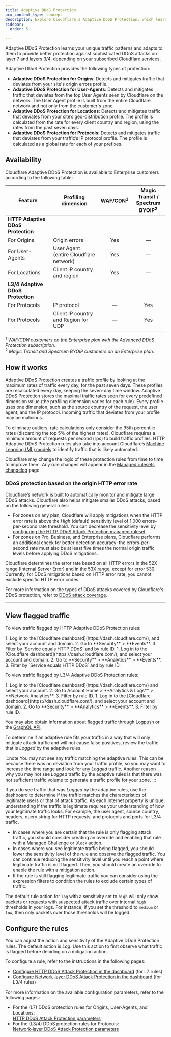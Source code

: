 ```yaml
---
title: Adaptive DDoS Protection
pcx_content_type: concept
description: Explore Cloudflare's Adaptive DDoS Protection, which learns traffic patterns to defend against sophisticated DDoS attacks on layers 3/4 and 7.
sidebar:
  order: 5

---
```



Adaptive DDoS Protection learns your unique traffic patterns and adapts to them to provide better protection against sophisticated DDoS attacks on layer 7 and layers 3/4, depending on your subscribed Cloudflare services.

Adaptive DDoS Protection provides the following types of protection:

- **Adaptive DDoS Protection for Origins**: Detects and mitigates traffic that deviates from your site's origin errors profile.
- **Adaptive DDoS Protection for User-Agents**: Detects and mitigates traffic that deviates from the top User Agents seen by Cloudflare on the network. The User Agent profile is built from the entire Cloudflare network and not only from the customer's zone.
- **Adaptive DDoS Protection for Locations**: Detects and mitigates traffic that deviates from your site’s geo-distribution profile. The profile is calculated from the rate for every client country and region, using the rates from the past seven days.
- **Adaptive DDoS Protection for Protocols**: Detects and mitigates traffic that deviates from your traffic’s IP protocol profile. The profile is calculated as a global rate for each of your prefixes.

## Availability

Cloudflare Adaptive DDoS Protection is available to Enterprise customers according to the following table:

| Feature                           | Profiling dimension                        | WAF/CDN<sup>1</sup> | Magic Transit /<br/>Spectrum BYOIP<sup>2</sup> |
| --------------------------------- | ------------------------------------------ | :-----------------: | :--------------------------------------------: |
| **HTTP Adaptive DDoS Protection** |                                            |                     |                                                |
| For Origins                       | Origin errors                              |         Yes         |                        —                       |
| For User-Agents                   | User Agent<br/>(entire Cloudflare network) |         Yes         |                        —                       |
| For Locations                     | Client IP country and region               |         Yes         |                        —                       |
| **L3/4 Adaptive DDoS Protection** |                                            |                     |                                                |
| For Protocols                     | IP protocol                                |          —          |                       Yes                      |
| For Protocols                     | Client IP country and Region for UDP       |          —          |                       Yes                      |

<sup>1</sup> _WAF/CDN customers on the Enterprise plan with the Advanced DDoS Protection subscription._<br/>
<sup>2</sup> _Magic Transit and Spectrum BYOIP customers on an Enterprise plan._

## How it works

Adaptive DDoS Protection creates a traffic profile by looking at the maximum rates of traffic every day, for the past seven days. These profiles are recalculated every day, keeping the seven-day time window. Adaptive DDoS Protection stores the maximal traffic rates seen for every predefined dimension value (the profiling dimension varies for each rule). Every profile uses one dimension, such as the source country of the request, the user agent, and the IP protocol. Incoming traffic that deviates from your profile may be malicious.

To eliminate outliers, rate calculations only consider the 95th percentile rates (discarding the top 5% of the highest rates). Cloudflare requires a minimum amount of requests per second (rps) to build traffic profiles. HTTP Adaptive DDoS Protection rules also take into account Cloudflare’s [Machine Learning (ML) models](/bots/concepts/bot-score/#machine-learning) to identify traffic that is likely automated.

Cloudflare may change the logic of these protection rules from time to time to improve them. Any rule changes will appear in the [Managed rulesets changelog](/ddos-protection/change-log/) page.

### DDoS protection based on the origin HTTP error rate

Cloudflare’s network is built to automatically monitor and mitigate large DDoS attacks. Cloudflare also helps mitigate smaller DDoS attacks, based on the following general rules:

- For zones on any plan, Cloudflare will apply mitigations when the HTTP error rate is above the _High_ (default) sensitivity level of 1,000 errors-per-second rate threshold. You can decrease the sensitivity level by [configuring the HTTP DDoS Attack Protection managed ruleset](/ddos-protection/managed-rulesets/http/http-overrides/configure-dashboard/).
- For zones on Pro, Business, and Enterprise plans, Cloudflare performs an additional check for better detection accuracy: the errors-per-second rate must also be at least five times the normal origin traffic levels before applying DDoS mitigations.

Cloudflare determines the error rate based on all HTTP errors in the 52X range (Internal Server Error) and in the 53X range, except for [error 530](/support/troubleshooting/http-status-codes/cloudflare-5xx-errors/error-530). Currently, for DDoS mitigations based on HTTP error rate, you cannot exclude specific HTTP error codes.

For more information on the types of DDoS attacks covered by Cloudflare's DDoS protection, refer to [DDoS attack coverage](/ddos-protection/about/attack-coverage/).

---

## View flagged traffic

To view traffic flagged by HTTP Adaptive DDoS Protection rules:

<Tabs syncKey="dashNewNav"> 
  <TabItem label="Old dashboard">
    <Steps>
      1. Log in to the [Cloudflare dashboard](https://dash.cloudflare.com/), and select your account and domain.
      2. Go to **Security** > **Events**.
      3. Filter by `Service equals HTTP DDoS` and by rule ID.
    </Steps>
  </TabItem>
  <TabItem label="New dashboard" icon="rocket">
    <Steps>
      1. Log in to the [Cloudflare dashboard](https://dash.cloudflare.com/), and select your account and domain.
      2. Go to **Security** > **Analytics** > **Events**.
      3. Filter by `Service equals HTTP DDoS` and by rule ID.
    </Steps>
  </TabItem>
</Tabs>

To view traffic flagged by L3/4 Adaptive DDoS Protection rules:

<Tabs syncKey="dashNewNav"> 
  <TabItem label="Old dashboard">
    <Steps>
      1. Log in to the [Cloudflare dashboard](https://dash.cloudflare.com/) and select your account.
      2. Go to Account Home > **Analytics & Logs** > **Network Analytics**.
      3. Filter by rule ID.
    </Steps>
  </TabItem>
  <TabItem label="New dashboard" icon="rocket">
    <Steps>
      1. Log in to the [Cloudflare dashboard](https://dash.cloudflare.com/), and select your account and domain.
      2. Go to **Security** > **Analytics** > **Events**.
      3. Filter by rule ID.
    </Steps>
  </TabItem>
</Tabs>

You may also obtain information about flagged traffic through [Logpush](/logs/about/) or the [GraphQL API](/analytics/graphql-api/).

To determine if an adaptive rule fits your traffic in a way that will only mitigate attack traffic and will not cause false positives, review the traffic that is _Logged_ by the adaptive rules.

:::note
You may not see any traffic matching the adaptive rules. This can be because there was no deviation from your traffic profile, so you may want to increase the time range and look for any _Logged_ traffic. Another reason why you may not see _Logged_ traffic by the adaptive rules is that there was not sufficient traffic volume to generate a traffic profile for your zone.
:::

If you do see traffic that was _Logged_ by the adaptive rules, use the dashboard to determine if the traffic matches the characteristics of legitimate users or that of attack traffic. As each Internet property is unique, understanding if the traffic is legitimate requires your understanding of how your legitimate traffic looks. For example, the user agent, source country, headers, query string for HTTP requests, and protocols and ports for L3/4 traffic. 

- In cases where you are certain that the rule is only flagging attack traffic, you should consider creating an override and enabling that rule with a [Managed Challenge](/cloudflare-challenges/challenge-types/challenge-pages/#managed-challenge-recommended) or `Block` action.
- In cases where you see legitimate traffic being flagged, you should lower the sensitivity level of the rule and observe the flagged traffic. You can continue reducing the sensitivity level until you reach a point where legitimate traffic is not flagged. Then, you should create an override to enable the rule with a mitigation action.
- If the rule is still flagging legitimate traffic you can consider using the expression filters to condition the rules to exclude certain types of traffic.

The default rule action for `log` with a sensitivity set to `high` will only show packets or requests with suspected attack traffic over internal `high` thresholds in your logs. For instance, if you set the threshold to `medium` or `low`, then only packets over those thresholds will be logged.

## Configure the rules

You can adjust the action and sensitivity of the Adaptive DDoS Protection rules. The default action is _Log_. Use this action to first observe what traffic is flagged before deciding on a mitigation action.

To configure a rule, refer to the instructions in the following pages:

- [Configure HTTP DDoS Attack Protection in the dashboard](/ddos-protection/managed-rulesets/http/http-overrides/configure-dashboard/) (for L7 rules)
- [Configure Network-layer DDoS Attack Protection in the dashboard](/ddos-protection/managed-rulesets/network/network-overrides/configure-dashboard/) (for L3/4 rules)

For more information on the available configuration parameters, refer to the following pages:

- For the (L7) DDoS protection rules for Origins, User-Agents, and Locations:<br/>
  [HTTP DDoS Attack Protection parameters](/ddos-protection/managed-rulesets/http/override-parameters/)
- For the (L3/4) DDoS protection rules for Protocols:<br/>
  [Network-layer DDoS Attack Protection parameters](/ddos-protection/managed-rulesets/network/override-parameters/)
